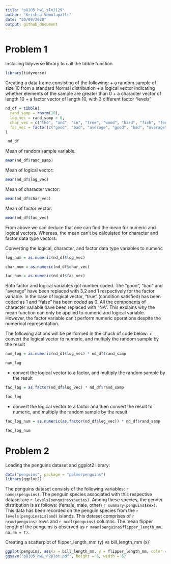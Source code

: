 ```yaml
---
title: "p8105_hw1_slv2129"
author: "Krishna Vemulapalli"
date: "20/09/2020"
output: github_document
---
```


# Problem 1

Installing tidyverse library to call the tibble function

```r
library(tidyverse)
```

Creating a data frame consisting of the following:
+   a random sample of size 10 from a standard Normal distribution
+   a logical vector indicating whether elements of the sample are greater than 0
+   a character vector of length 10
+   a factor vector of length 10, with 3 different factor “levels”

```r
nd_df = tibble(
  rand_samp = rnorm(10),
  log_vec = rand_samp > 0,
  char_vec = c("the", "and", "in", "tree", "wood", "bird", "fish", "food", "rock", "stone"),
  fac_vec = factor(c("good", "bad", "average", "good", "bad", "average", "good", "bad", "average",   "good"))
)

 nd_df
```

Mean of random sample variable:

```r
mean(nd_df$rand_samp)
```
Mean of logical vector:

```r
mean(nd_df$log_vec)

```

Mean of character vector:

```r
mean(nd_df$char_vec)
```

Mean of factor vector:

```r
mean(nd_df$fac_vec)
```

From above we can deduce that one can find the mean for numeric and logical vectors. Whereas, the mean can't be calculated for character and factor data type vectors. 

Converting the logical, character, and factor data type variables to numeric

```r
log_num = as.numeric(nd_df$log_vec)

char_num = as.numeric(nd_df$char_vec)

fac_num = as.numeric(nd_df$fac_vec)
```

Both factor and logical variables got number coded. The "good", "bad" and "average" have been replaced with 3,2 and 1 respectively for the factor variable. In the case of logical vector, "true" (condition satisfied) has been coded as 1 and "false" has been coded as 0. All the components of character variable have been replaced with "NA". This explains why the mean function can only be applied to numeric and logical variable. However, the factor variable can't perform numeric operations despite the numerical representation. 

The following actions will be performed in the chuck of code below:
+   convert the logical vector to numeric, and multiply the random sample by the result

```r
num_log = as.numeric(nd_df$log_vec) * nd_df$rand_samp

num_log
```

+   convert the logical vector to a factor, and multiply the random sample by the result

```r
fac_log = as.factor(nd_df$log_vec) * nd_df$rand_samp

fac_log
```

+   convert the logical vector to a factor and then convert the result to numeric, and multiply the        random sample by the result

```r
fac_log_num = as.numeric(as.factor(nd_df$log_vec)) * nd_df$rand_samp

fac_log_num
```

# Problem 2

Loading the penguins dataset and ggplot2 library: 

```r
data("penguins", package = "palmerpenguins")
library(ggplot2)
```

The penguins dataset consists of the following variables: `r names(penguins)`. The penguin species associated with this respective dataset are `r levels(penguins$species)`. Among these species, the gender distribution is as follows: (female, male, other) `r summary(penguins$sex)`. This data has been recorded on the penguin species from the `r levels(penguins$island)` islands. This dataset comprises of `r nrow(penguins)` rows and `r ncol(penguins)` columns. The mean flipper length of the penguins is observed as `r mean(penguins$flipper_length_mm, na.rm = T)`. 

Creating a scatterplot of flipper_length_mm (y) vs bill_length_mm (x)`

```r
ggplot(penguins, aes(x = bill_length_mm, y = flipper_length_mm, color = species)) + geom_point()
ggsave("p8105_hw1_P2plot.pdf", height = 6, width = 6)
```

